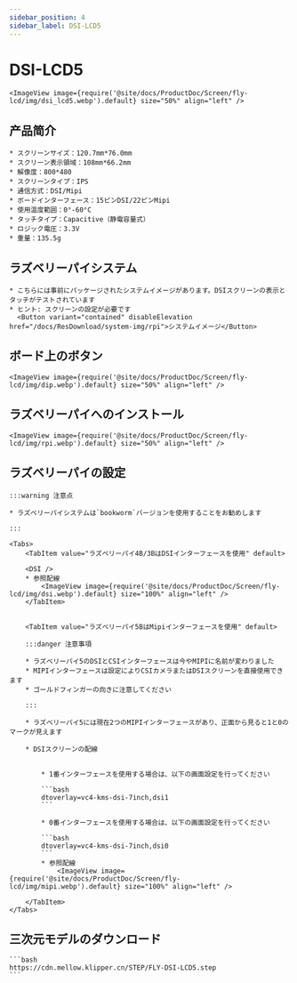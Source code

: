 ```yaml
---
sidebar_position: 4
sidebar_label: DSI-LCD5
---
```





# DSI-LCD5

    <ImageView image={require('@site/docs/ProductDoc/Screen/fly-lcd/img/dsi_lcd5.webp').default} size="50%" align="left" />

## 产品简介

    * スクリーンサイズ：120.7mm*76.0mm
    * スクリーン表示領域：108mm*66.2mm
    * 解像度：800*480
    * スクリーンタイプ：IPS
    * 通信方式：DSI/Mipi
    * ボードインターフェース：15ピンDSI/22ピンMipi
    * 使用温度範囲：0°-60°C
    * タッチタイプ：Capacitive（静電容量式）
    * ロジック電圧：3.3V
    * 重量：135.5g

## ラズベリーパイシステム
    * こちらには事前にパッケージされたシステムイメージがあります。DSIスクリーンの表示とタッチがテストされています
    * ヒント: スクリーンの設定が必要です
      <Button variant="contained" disableElevation href="/docs/ResDownload/system-img/rpi">システムイメージ</Button>

## ボード上のボタン

    <ImageView image={require('@site/docs/ProductDoc/Screen/fly-lcd/img/dip.webp').default} size="50%" align="left" />

## ラズベリーパイへのインストール

    <ImageView image={require('@site/docs/ProductDoc/Screen/fly-lcd/img/rpi.webp').default} size="50%" align="left" />

## ラズベリーパイの設定

    :::warning 注意点

    * ラズベリーパイシステムは`bookworm`バージョンを使用することをお勧めします

    :::

    <Tabs>
        <TabItem value="ラズベリーパイ4B/3BはDSIインターフェースを使用" default>
        
        <DSI />
        * 参照配線
            <ImageView image={require('@site/docs/ProductDoc/Screen/fly-lcd/img/dsi.webp').default} size="100%" align="left" />
        </TabItem>


        <TabItem value="ラズベリーパイ5BはMipiインターフェースを使用" default>

        :::danger 注意事項

        * ラズベリーパイ5のDSIとCSIインターフェースは今やMIPIに名前が変わりました
        * MIPIインターフェースは設定によりCSIカメラまたはDSIスクリーンを直接使用できます
        * ゴールドフィンガーの向きに注意してください

        :::

        * ラズベリーパイ5には現在2つのMIPIインターフェースがあり、正面から見ると1と0のマークが見えます

        * DSIスクリーンの配線


            * 1番インターフェースを使用する場合は、以下の画面設定を行ってください

            ```bash
            dtoverlay=vc4-kms-dsi-7inch,dsi1
            ```

            * 0番インターフェースを使用する場合は、以下の画面設定を行ってください

            ```bash
            dtoverlay=vc4-kms-dsi-7inch,dsi0
            ```
            * 参照配線
                <ImageView image={require('@site/docs/ProductDoc/Screen/fly-lcd/img/mipi.webp').default} size="100%" align="left" />

        </TabItem>
    </Tabs>


## 三次元モデルのダウンロード

    ```bash
    https://cdn.mellow.klipper.cn/STEP/FLY-DSI-LCD5.step
    ```
